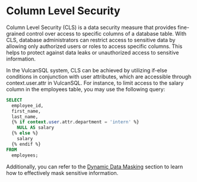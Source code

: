 # Column Level Security
Column Level Security (CLS) is a data security measure that provides fine-grained control over access to specific columns of a database table. With CLS, database administrators can restrict access to sensitive data by allowing only authorized users or roles to access specific columns. This helps to protect against data leaks or unauthorized access to sensitive information.

In the VulcanSQL system, CLS can be achieved by utilizing if-else conditions in conjunction with user attributes, which are accessible through context.user.attr in VulcanSQL. For instance, to limit access to the salary column in the employees table, you may use the following query:

```sql
SELECT
  employee_id,
  first_name,
  last_name,
  {% if context.user.attr.department = 'intern' %}
    NULL AS salary
  {% else %}
    salary
  {% endif %}
FROM
  employees;
```
Additionally, you can refer to the [Dynamic Data Masking](./data-masking) section to learn how to effectively mask sensitive information.

